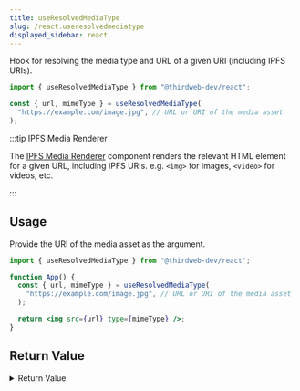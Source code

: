 ```yaml
---
title: useResolvedMediaType
slug: /react.useresolvedmediatype
displayed_sidebar: react
---
```



Hook for resolving the media type and URL of a given URI (including IPFS URIs).

```jsx
import { useResolvedMediaType } from "@thirdweb-dev/react";

const { url, mimeType } = useResolvedMediaType(
  "https://example.com/image.jpg", // URL or URI of the media asset
);
```

:::tip IPFS Media Renderer

The [IPFS Media Renderer](/react/react.mediarenderer) component renders the relevant
HTML element for a given URL, including IPFS URIs. e.g. `<img>` for images, `<video>` for videos, etc.

:::

## Usage

Provide the URI of the media asset as the argument.

```jsx
import { useResolvedMediaType } from "@thirdweb-dev/react";

function App() {
  const { url, mimeType } = useResolvedMediaType(
    "https://example.com/image.jpg", // URL or URI of the media asset
  );

  return <img src={url} type={mimeType} />;
}
```

## Return Value

<details>
  <summary>Return Value</summary>
  <div>

The hook returns an object containing two properties: :

- `url`: The fully resolved URL, or `undefined` if the URI is invalid.
- `mimeType`: The mime type of the media, or `undefined` if the URI is invalid.

```ts
{
  url: string | undefined;
  mimeType: string | undefined;
}
```

</div>
</details>
